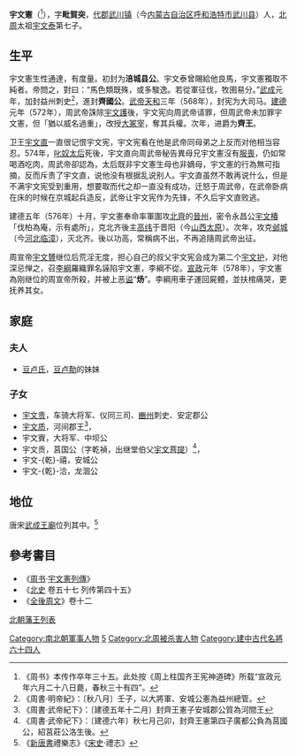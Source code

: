 '''宇文憲'''（{{bd|545年||578年|8月16日|catIdx=y}}<ref>《周书》本传作卒年三十五。此处按《周上柱国齐王宪神道碑》所载“宣政元年六月二十八日薨，春秋三十有四”。</ref>），字'''毗賀突'''，[[代郡|代郡]][[武川镇|武川镇]]（今[[内蒙古自治区|内蒙古自治区]][[呼和浩特市|呼和浩特市]][[武川县|武川县]]）人，[[北周|北周]]太祖[[宇文泰|宇文泰]]第七子。

==生平==
宇文憲生性通達，有度量。初封为'''涪城县公'''。宇文泰曾賜給他良馬，宇文憲獨取不純者。帝問之，對曰：“馬色類既殊，或多駿逸。若從軍征伐，牧圉易分。”[[武成_(北周)|武成]]元年，加封益州刺史<ref>《周書·明帝紀》：〔秋八月〕壬子，以大將軍、安城公憲為益州總管。</ref>，進封'''齊國公'''。[[周武帝|武帝]][[天和_(北周)|天和]]三年（568年），封宪为大司马。[[建德_(北周)|建德]]元年（572年），周武帝誅除[[宇文護|宇文護]]後，宇文宪向周武帝请罪，但周武帝未加罪宇文憲，但「猶以威名過重」，改授[[大冢宰|大冢宰]]，奪其兵權。次年，进爵为'''齊王'''。

卫王[[宇文直|宇文直]]一直很记恨宇文宪，宇文宪看在他是武帝同母弟之上反而对他相当容忍。574年，[[叱奴太后|叱奴太后]]死後，宇文直向周武帝秘告異母兄宇文憲沒有[[服喪|服喪]]，仍如常喝酒吃肉，周武帝卻認為，太后既非宇文憲生母也非嫡母，宇文憲的行為無可指摘，反而斥责了宇文直，说他没有根据乱说别人。宇文直虽然不敢再说什么，但是不满宇文宪受到重用，想要取而代之却一直没有成功，迁怒于周武帝，在武帝卧病在床的时候在京城起兵造反，武帝让宇文宪作为先锋，不久后宇文直败逃。

建德五年（576年）十月，宇文憲奉命率軍圍攻[[北齊|北齊]]的[[晋州_(北魏)|晉州]]，密令永昌公[[宇文椿|宇文椿]]「伐柏為庵，示有處所」，克北齐後主[[高纬|高纬]]于晋阳（今[[山西|山西]][[太原|太原]]）。次年，攻克[[邺城|邺城]]（今[[河北|河北]][[临漳|临漳]]），灭北齐。後以功高，常稱病不出，不再追隨周武帝出征。

周宣帝[[宇文贇|宇文贇]]继位后荒淫无度，担心自己的叔父宇文宪会成为第二个[[宇文护|宇文护]]，对他深忌惮之，召[[李纲_(唐朝)|李綱]]羅織罪名誣陷宇文憲，李綱不從。[[宣政|宣政]]元年（578年），宇文憲為刚继位的周宣帝所殺，并被上恶[[谥|谥]]“'''炀'''”。李綱用車子運回屍體，並扶棺痛哭，更抚养其女。

==家庭==
===夫人===
*[[豆卢氏|豆卢氏]]，[[豆卢勣|豆卢勣]]的妹妹

===子女===
*[[宇文贵_(安定郡公)|宇文贵]]，车骑大将军、仪同三司、[[豳州|豳州]]刺史、安定郡公
*[[宇文质|宇文质]]，河间郡王<ref>《周書·武帝紀下》：〔建德五年十二月〕封齊王憲子安城郡公質為河間王</ref>，
*宇文賨，大将军、中坝公
*宇文贡，莒国公（字乾禎，出继堂伯父[[宇文菩提|宇文菩提]]）<ref>《周書·武帝紀下》：〔建德六年〕秋七月己卯，封齊王憲第四子廣都公負為莒國公，紹莒莊公洛生後。</ref>，
*宇文-{乾}-禧，安城公
*宇文-{乾}-洽，龙涸公

==地位==
唐宋[[武成王廟|武成王廟]]位列其中。<ref>《[[新唐書|新唐書]]禮樂志》《[[宋史|宋史]]·禮志》</ref>

==參考書目==
* 《[[周书|周书]]·[[s:周書/卷12|宇文憲列傳]]》
* 《[[北史|北史]] 卷五十七 列传第四十五》
* 《[[全後周文|全後周文]]》卷十二
{{reflist}}
[[北朝藩王列表|北朝藩王列表]]

{{DEFAULTSORT:Y}}
[[Category:南北朝軍事人物|Category:南北朝軍事人物]]
[[Category:周文帝皇子|5]]
[[Category:北周被杀害人物|Category:北周被杀害人物]]
[[Category:建中古代名將六十四人|Category:建中古代名將六十四人]]